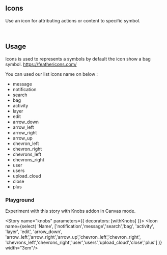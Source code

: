 
<Meta title="Atoms|Icons" component={Icon} />

## Icons


Use an icon for attributing actions or content to specific symbol. 
<Preview withToolbar>
    <Story name="All Icons">
        <div>
            <Icon name="message" width="3em"/>
            <Icon name="notification" width="3em"/>
            <Icon name="search" width="3em"/>
            <br/>
            <Icon name="bag" width="3em"/>
            <Icon name="activity" width="3em"/>
            <Icon name="layer" width="3em"/> 
            <Icon name="edit" width="3em"/> 
            <Icon name="arrow_down" width="3em"/>
            <Icon name="arrow_left" width="3em"/> 
            <Icon name="arrow_right" width="3em"/> 
            <Icon name="arrow_up" width="3em"/> 
            <Icon name="chevron_left" width="3em"/> 
            <Icon name="chevron_right" width="3em"/>
            <Icon name="chevrons_left" width="3em"/> 
            <Icon name="chevrons_right" width="3em"/> 
            <Icon name="user" width="3em"/> 
            <Icon name="users" width="3em"/> 
            <Icon name="upload_cloud" width="3em"/> 
            <Icon name="close" width="3em"/>
            <Icon name="plus" width="3em"/>
        </div>
    </Story>
</Preview>

<Props of={Icon} />

## Usage

Icons is used to represents a symbols by default the icon show a bag symbol.
https://feathericons.com/

You can used our list icons name on below : 
<ul>
    <li>message</li>
    <li>notification</li>
    <li>search</li>
    <li>bag</li>
    <li>activity</li>
    <li>layer</li>
    <li>edit</li>
    <li>arrow_down</li>
    <li>arrow_left</li>
    <li>arrow_right</li>
    <li>arrow_up</li>
    <li>chevron_left</li>
    <li>chevron_right</li>
    <li>chevrons_left</li>
    <li>chevrons_right</li>
    <li>user</li>
    <li>users</li>
    <li>upload_cloud</li>
    <li>close</li>
    <li>plus</li>
</ul>


### Playground

Experiment with this story with Knobs addon in Canvas mode.

<Story name="knobs" parameters={{ decorators: [withKnobs] }}>
  <Icon name={select(
    'Name', ['notification','message','search','bag', 'activity', 'layer', 'edit', 'arrow_down',
    'arrow_left','arrow_right','arrow_up','chevron_left','chevron_right',
    'chevrons_left','chevrons_right','user','users','upload_cloud','close','plus']
    )} width="3em"/>
</Story>

